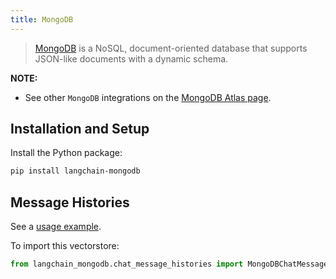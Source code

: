 ```yaml
---
title: MongoDB
---
```


>[MongoDB](https://www.mongodb.com/) is a NoSQL, document-oriented
> database that supports JSON-like documents with a dynamic schema.

**NOTE:**
- See other `MongoDB` integrations on the [MongoDB Atlas page](/oss/integrations/providers/mongodb_atlas).

## Installation and Setup

Install the Python package:

```bash
pip install langchain-mongodb
```

## Message Histories

See a [usage example](/oss/integrations/memory/mongodb_chat_message_history).

To import this vectorstore:
```python
from langchain_mongodb.chat_message_histories import MongoDBChatMessageHistory
```
